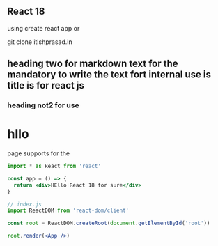 ## React 18

using create react app or

git clone itishprasad.in

## heading two for markdown text for the mandatory to write the text fort internal use is title is for react js

### heading not2 for use

<h1>hllo </h1>

page supports for the

```jsx
import * as React from 'react'

const app = () => {
  return <div>HEllo React 18 for sure</div>
}

// index.js
import ReactDOM from 'react-dom/client'

const root = ReactDOM.createRoot(document.getElementById('root'))

root.render(<App />)
```
